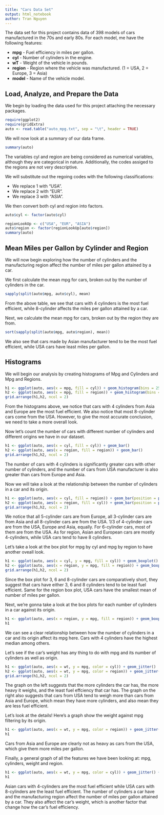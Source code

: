 ---
title: "Cars Data Set"
output: html_notebook
author: Tran Nguyen
---
The data set for this project contains data of 398 models of cars manufactured in the 70s and early 80s. For each model, me have the following features:

* **mpg** - Fuel efficiency in miles per gallon.
* **cyl** - Number of cylinders in the engine.
* **wT** - Weight of the vehicle in pounds.
* **region**  - Region where the vehicle was manufactured. (1 = USA, 2 = Europe, 3 = Asia)
* **model** - Name of the vehicle model.

## Load, Analyze, and Prepare the Data

We begin by loading the data used for this project attaching the necessary packages.
```{r}
require(ggplot2)
require(gridExtra)
auto <- read.table("auto_mpg.txt", sep = "\t", header = TRUE)
```
We will now look at a summary of our data frame.
```{r}
summary(auto)
```
The variables cyl and region are being considered as numerical variables, although they are categorical in nature. Additionally, the codes assiged to the regions are not very descriptive.

We will substitute out the regoing codes with the following classifications:

* We replace 1 with "USA".
* We replace 2 with "EUR".
* We replace 3 with "ASIA".

We then convert both cyl and region into factors.
```{r}
auto$cyl <- factor(auto$cyl)

regionLookUp <- c("USA", "EUR", "ASIA")
auto$region <- factor(regionLookUp[auto$region])
summary(auto)
```

## Mean Miles per Gallon by Cylinder and Region

We will now begin exploring how the number of cylinders and the manufacturing region affect the number of miles per gallon attained by a car.

We first calculate the mean mpg for cars, broken out by the number of cylinders in the car.
```{r}
sapply(split(auto$mpg, auto$cyl), mean) 
```
From the above table, we see that cars with 4 cylinders is the most fuel efficient, while 8-cylinder affects the miles per gallon attained by a car.

Next, we calculate the mean mpg for cars, broken out by the region they are from.

```{r}
sort(sapply(split(auto$mpg, auto$region), mean))
```
We also see that cars made by Asian manufacturer tend to be the most fuel efficient, while USA cars have least miles per gallon.  

## Histograms

We will begin our analysis by creating histograms of Mpg and Cylinders and Mpg and Regions.

```{r}
h1 <- ggplot(auto, aes(x = mpg, fill = cyl)) + geom_histogram(bins = 25)
h2 <- ggplot(auto, aes(x = mpg, fill = region)) + geom_histogram(bins = 25)
grid.arrange(h1,h2, ncol = 2)
```
From the histograms above, we notice that cars with 4 cylinders from Asia and Europe are the most fuel efficient. We also notice that most 8-cylinder cars come from the USA. However, to give the most accurate conclusion, we need to take a more overall look.

Now let's count the number of cars with different number of cylinders and different origins we have in our dataset. 

```{r}
h1 <- ggplot(auto, aes(x = cyl, fill = cyl)) + geom_bar()
h2 <- ggplot(auto, aes(x = region, fill = region)) + geom_bar()
grid.arrange(h1,h2, ncol = 2)
```
The number of cars with 4 cylinders is significantly greater cars with other number of cylinders, and the number of cars from USA manufacturer is also greater than cars from Europe and Asia.

Now we will take a look at the relationship between the number of cylinders in a car and its origin.

```{r}
h1 <- ggplot(auto, aes(x = cyl, fill = region)) + geom_bar(position = position_fill())
h2 <- ggplot(auto, aes(x = region, fill = cyl)) + geom_bar(position = position_fill())
grid.arrange(h1,h2, ncol = 2)
```

We notice that all 5-cylinder cars are from Europe, all 3-cylinder cars are from Asia and all 8-cylinder cars are from the USA. 1/3 of 4-cylinder cars are from the USA, Europe and Asia, equally. For 6-cylinder cars, most of them are from the USA. As for region, Asian and European cars are mostly 4-cylinders, while USA cars tend to have 8 cylinders. 

Let's take a look at the box plot for mpg by cyl and mpg by region to have another oveall look.

```{r}
h1 <- ggplot(auto, aes(x = cyl, y = mpg, fill = cyl)) + geom_boxplot()
h2 <- ggplot(auto, aes(x = region, y = mpg, fill = region)) + geom_boxplot()
grid.arrange(h1,h2, ncol = 2)
```
Since the box plot for 3, 6 and 8-cylinder cars are comparatively short, they suggest that cars have either 3, 6 and 8 cylinders tend to be least fuel efficient. Same for the region box plot, USA cars have the smallest mean of number of miles per gallon.

Next, we're gonna take a look at the box plots for each number of cylinders in a car against its origin.

```{r}
h1 <- ggplot(auto, aes(x = region, y = mpg, fill = region)) + geom_boxplot()+ facet_wrap(~ cyl)
h1
```
We can see a clear relationship between how the number of cylinders in a car and its origin affect its mpg here. Cars with 4 cylinders have the highest median among others. 

Let's see if the car's weight has any thing to do with mpg and its number of cylinders as well as origin.
```{r}
h1 <- ggplot(auto, aes(x = wt, y = mpg, color = cyl)) + geom_jitter()
h2 <- ggplot(auto, aes(x = wt, y = mpg, color = region)) + geom_jitter()
grid.arrange(h1,h2, ncol = 2)
```
The graph on the left suggests that the more cylinders the car has, the more heavy it weighs, and the least fuel effciency that car has. The graph on the right also suggests that cars from USA tend to weigh more than cars from Asia and Europe, which mean they have more cylinders, and also mean they are less fuel efficient.

Let's look at the details! Here's a graph show the weight against mpg filtering by its origin.
```{r}
h1 <- ggplot(auto, aes(x = wt, y = mpg, color = region)) + geom_jitter() + facet_wrap(~ region)
h1
```
Cars from Asia and Europe are clearly not as heavy as cars from the USA, which give them more miles per gallon. 

Finally, a general graph of all the features we have been looking at: mpg, cylinders, weight and region. 
```{r}
h1 <- ggplot(auto, aes(x = wt, y = mpg, color = cyl)) + geom_jitter() + facet_grid(cyl ~ region)
h1
```
Asian cars with 4-cylinders are the most fuel efficient while USA cars with 8-cylinders are the least fuel efficient. The number of cylinders a car have and the manufacturing region affect the number of miles per gallon attained by a car. They also affect the car's weight, which is another factor that change how the car's fuel efficiency.